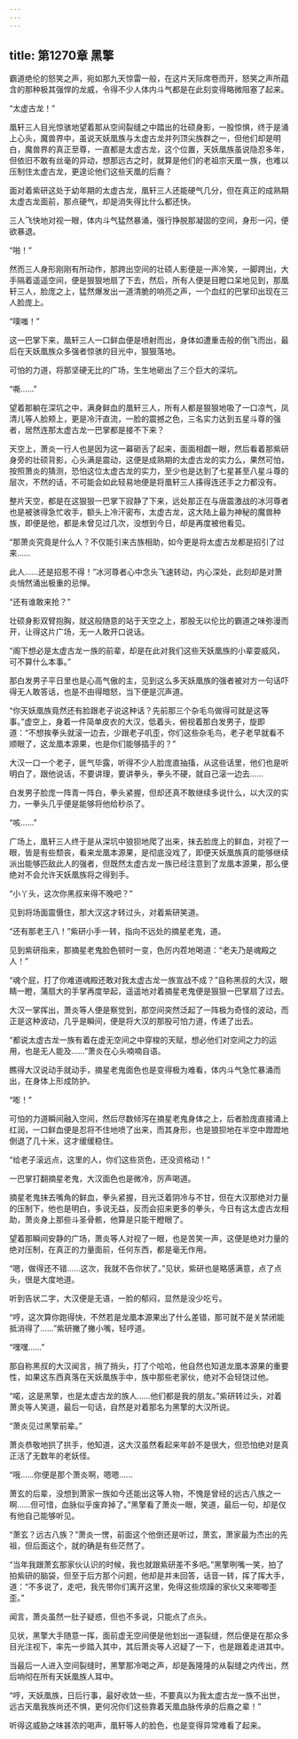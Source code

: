 ```yaml
---
---
---
```

title: 第1270章 黑擎
---



霸道绝伦的怒笑之声，宛如那九天惊雷一般，在这片天际席卷而开，怒笑之声所蕴含的那种极其强悍的龙威，令得不少人体内斗气都是在此刻变得略微阻塞了起来。

“太虚古龙！”

凰轩三人目光惊骇地望着那从空间裂缝之中踏出的壮硕身影，一股惊惧，终于是涌上心头，魔兽界中，虽说天妖凰族与太虚古龙并列顶尖族群之一，但他们却是明白，魔兽界的真正至尊，一直都是太虚古龙，这个位置，天妖凰族虽说隐忍多年，但依旧不敢有丝毫的异动，想那远古之时，就算是他们的老祖宗天凰一族，也难以压制住太虚古龙，更遑论他们这些天凰的后裔？

面对着紫研这处于幼年期的太虚古龙，凰轩三人还能硬气几分，但在真正的成熟期太虚古龙面前，那点硬气，却是消失得比什么都还快。

三人飞快地对视一眼，体内斗气猛然暴涌，强行挣脱那凝固的空间，身形一闪，便欲暴退。

“啪！”

然而三人身形刚刚有所动作，那跨出空间的壮硕人影便是一声冷笑，一脚跨出，大手隔着遥遥空间，便是狠狠地扇了下去，然后，所有人便是目瞪口呆地见到，那凰轩三人，脸庞之上，猛然爆发出一道清脆的响亮之声，一个血红的巴掌印出现在三人脸庞上。

“噗嗤！”

这一巴掌下来，凰轩三人一口鲜血便是喷射而出，身体如遭重击般的倒飞而出，最后在天妖凰族众多强者惊骇的目光中，狠狠落地。

可怕的力道，将那坚硬无比的广场，生生地砸出了三个巨大的深坑。

“嘶……”

望着那躺在深坑之中，满身鲜血的凰轩三人，所有人都是狠狠地吸了一口凉气，凤清儿等人脸颊上，更是冷汗直流，一脸的震撼之色，三名实力达到五星斗尊的强者，居然连那太虚古龙一巴掌都是接不下来？

天空上，萧炎一行人也是因为这一幕砸舌了起来，面面相觑一眼，然后看着那紫研身旁的壮硕背影，心头满是震动，这便是成熟期的太虚古龙的实力么，果然可怕，按照萧炎的猜测，恐怕这位太虚古龙的实力，至少也是达到了七星甚至八星斗尊的层次，不然的话，不可能会如此轻易地便是将凰轩三人揍得连还手之力都没有。

整片天空，都是在这狠狠一巴掌下寂静了下来，远处那正在与唐震激战的冰河尊者也是被骇得急忙收手，额头上冷汗密布，太虚古龙，这大陆上最为神秘的魔兽种族，即便是他，都是未曾见过几次，没想到今日，却是再度被他看见。

“那萧炎究竟是什么人？不仅能引来古族相助，如今更是将太虚古龙都是招引了过来……

此人……还是招惹不得！”冰河尊者心中念头飞速转动，内心深处，此刻却是对萧炎悄然涌出极重的忌惮。

“还有谁敢来抢？”

壮硕身影双臂抱胸，就这般随意的站于天空之上，那股无以伦比的霸道之味弥漫而开，让得这片广场，无一人敢开口说话。

“阁下想必是太虚古龙一族的前辈，却是在此对我们这些天妖凰族的小辈耍威风，可不算什么本事。”

那白发男子平日里也是心高气傲的主，见到这么多天妖凰族的强者被对方一句话吓得无人敢答话，也是不由得暗怒，当下便是沉声道。

“你天妖凰族竟然还有脸跟老子说这种话？先前那三个杂毛鸟做得可就是这等事。”虚空上，身着一件简单皮衣的大汉，低着头，俯视着那白发男子，旋即道：“不想挨拳头就滚一边去，少跟老子叽歪，你们这些杂毛鸟，老子老早就看不顺眼了，这龙凰本源果，也是你们能够插手的？”

大汉一口一个老子，匪气毕露，听得不少人脸庞直抽搐，从这些话里，他们也是听明白了，跟他说话，不要讲理，要讲拳头，拳头不硬，就自己滚一边去……

白发男子脸庞一阵青一阵白，拳头紧握，但却还真不敢继续多说什么，以大汉的实力，一拳头几乎便是能够将他给秒杀了。

“咳……”

广场上，凰轩三人终于是从深坑中狼狈地爬了出来，抹去脸庞上的鲜血，对视了一眼，皆是有些颓丧，看来龙凰本源果，是彻底没戏了，即便天妖凰族真的能够继续派出能够匹敌此人的强者，但既然太虚古龙一族已经注意到了龙凰本源果，那么便绝对不会允许天妖凰族将之得到手。

“小丫头，这次你黑叔来得不晚吧？”

见到将场面震慑住，那大汉这才转过头，对着紫研笑道。

“还有那老王八！”紫研小手一转，指向不远处的摘星老鬼，道。

见到紫研指来，那摘星老鬼脸色顿时一变，色厉内茬地喝道：“老夫乃是魂殿之人！”

“魂个屁，打了你难道魂殿还敢对我太虚古龙一族宣战不成？”自称黑叔的大汉，眼睛一瞪，蒲扇大的手掌再度举起，遥遥地对着摘星老鬼便是狠狠一巴掌扇了过去。

大汉一掌挥出，萧炎等人便是察觉到，那空间突然泛起了一阵极为奇怪的波动，而正是这种波动，几乎是瞬间，便是将大汉的那股可怕力道，传递了出去。

“都说太虚古龙一族有着在虚无空间之中穿梭的天赋，想必他们对空间之力的运用，也是无人能及……”萧炎在心头喃喃自语。

瞧得大汉说动手就动手，摘星老鬼面色也是变得极为难看，体内斗气急忙暴涌而出，在身体上形成防护。

“嘭！”

可怕的力道瞬间融入空间，然后尽数倾泻在摘星老鬼身体之上，后者脸庞直接涌上红润，一口鲜血便是忍将不住地喷了出来，而其身形，也是狼狈地在半空中蹬蹬地倒退了几十米，这才缓缓稳住。

“给老子滚远点，这里的人，你们这些货色，还没资格动！”

一巴掌打翻摘星老鬼，大汉面色也是微冷，厉声喝道。

摘星老鬼抹去嘴角的鲜血，拳头紧握，目光泛着阴冷与不甘，但在大汉那绝对力量的压制下，他也是明白，多说无益，反而会招来更多的拳头，今日有这太虚古龙相助，萧炎身上那些斗圣骨骸，他算是只能干瞪眼了。

望着那瞬间安静的广场，萧炎等人对视了一眼，也是苦笑一声，这便是绝对力量的绝对压制，在真正的力量面前，任何东西，都是毫无作用。

“嗯，做得还不错……这次，我就不告你状了。”见状，紫研也是略感满意，点了点头，很是大度地道。

听到告状二字，大汉便是无语，一脸的郁闷，显然是没少吃亏。

“哼，这次算你跑得快，不然若是龙凰本源果出了什么差错，那可就不是关禁闭能抵消得了……”紫研撇了撇小嘴，轻哼道。

“嘿嘿……”

那自称黑叔的大汉闻言，捎了捎头，打了个哈哈，他自然也知道龙凰本源果的重要性，如果这东西真落在天妖凰族手中，族中那些老家伙，绝对不会轻饶过他。

“喏，这是黑擎，也是太虚古龙的族人……他们都是我的朋友。”紫研转过头，对着萧炎等人笑道，最后一句话，自然是对着那名为黑擎的大汉所说。

“萧炎见过黑擎前辈。”

萧炎恭敬地拱了拱手，他知道，这大汉虽然看起来年龄不是很大，但恐怕绝对是真正活了无数年的老妖怪。

“哦……你便是那个萧炎啊，嗯嗯……

萧玄的后辈，没想到萧家一族如今还能出这等人物，不愧是曾经的远古八族之一啊……但可惜，血脉似乎废弃掉了。”黑擎看了萧炎一眼，笑道，最后一句，却是仅有他自己能够听见。

“萧玄？远古八族？”萧炎一愣，前面这个他倒还是听过，萧玄，萧家最为杰出的先祖，但后面这个，就的确是有些茫然了。

“当年我跟萧玄那家伙认识的时候，我也就跟紫研差不多吧。”黑擎咧嘴一笑，拍了拍紫研的脑袋，但至于后方那个问题，他却是并未回答，话音一转，挥了挥大手，道：“不多说了，走吧，我先带你们离开这里，免得这些烦躁的家伙又来唧唧歪歪。”

闻言，萧炎虽然一肚子疑惑，但也不多说，只能点了点头。

见状，黑擎大手随意一挥，面前虚无空间便是他划出一道裂缝，然后便是在那众多目光注视下，率先一步踏入其中，其后萧炎等人迟疑了一下，也是跟着走进其中。

当最后一人进入空间裂缝时，黑擎那冷喝之声，却是轰隆隆的从裂缝之内传出，然后响彻在所有天妖凰族人耳中。

“哼，天妖凰族，日后行事，最好收敛一些，不要真以为我太虚古龙一族不出世，远古天凰我族尚还不惧，更何况你们这些靠着天凰血脉传承的后裔之辈！”

听得这威胁之味甚浓的喝声，凰轩等人的脸色，也是变得异常难看了起来。